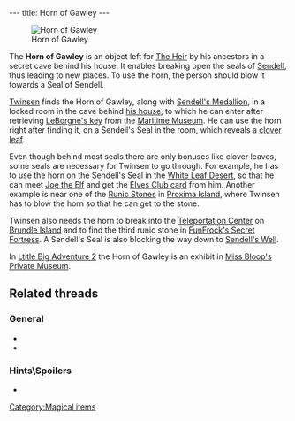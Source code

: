 ---
title: Horn of Gawley
---

[[Image:Horn_of_Gawley.png|right|frame|Horn of Gawley]]

The '''Horn of Gawley''' is an object left for [[Legend of Sendell|The Heir]] by his ancestors in a secret cave behind his house. It enables breaking open the seals of [[Sendell]], thus leading to new places. To use the horn, the person should blow it towards a Seal of Sendell.

[[Twinsen]] finds the Horn of Gawley, along with [[Sendell's Medallion]], in a locked room in the cave behind [[Twinsen's house|his house]], to which he can enter after retrieving [[Key to the Heir's room|LeBorgne's key]] from the [[Maritime Museum]]. He can use the horn right after finding it, on a Sendell's Seal in the room, which reveals a [[clover leaf]].

Even though behind most seals there are only bonuses like clover leaves, some seals are necessary for Twinsen to go through. For example, he has to use the horn on the Sendell's Seal in the [[White Leaf Desert]], so that he can meet [[Joe the Elf]] and get the [[Elves Club card]] from him. Another example is near one of the [[Runic Stones]] in [[Proxima Island]], where Twinsen has to blow the horn so that he can get to the stone.

Twinsen also needs the horn to break into the [[Teleportation Center]] on [[Brundle Island]] and to find the third runic stone in [[FunFrock's Secret Fortress]]. A Sendell's Seal is also blocking the way down to [[Sendell's Well]].

In [[Ltitle Big Adventure 2]] the Horn of Gawley is an exhibit in [[Miss Bloop's Private Museum]].

==Related threads==
===General===
* {{thread|id=6289|title=Favourite Horn}}
* {{thread|id=12249|title=Use Magic Flute instead of Horn of Gawley?}}

===Hints\Spoilers===
* {{thread|id=1372|title=Do you know....}}

[[Category:Magical items]]
